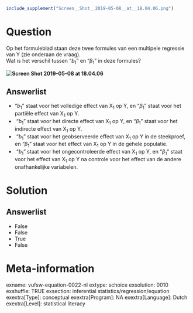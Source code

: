 ```r
include_supplement("Screen__Shot__2019-05-08__at__18.04.06.png")
```

Question
========
Op het formuleblad staan deze twee formules van een multipele regressie
van Y (zie onderaan de vraag).  
Wat is het verschil tussen "*b*<sub>1</sub>"
en<sub> </sub>"*β*<sub>1</sub>” in deze formules?

**<img src="Screen__Shot__2019-05-08__at__18.04.06.png"
class="fr-fic fr-dii enlargeimage tvcss_2"
alt="Screen Shot 2019-05-08 at 18.04.06" />**

Answerlist
----------
* "*b*<sub>1</sub>" staat voor het volledige effect van X<sub>1</sub> op
  Y, en "*β*<sub>1</sub>” staat voor het partiële effect van X<sub>1</sub>
  op Y.
*  "*b*<sub>1</sub>" staat voor het directe effect van X<sub>1</sub> op Y,
  en "*β*<sub>1</sub>” staat voor het indirecte effect van X<sub>1</sub>
  op Y.
*  "*b*<sub>1</sub>" staat voor het geobserveerde effect van X<sub>1</sub>
  op Y in de steekproef, en "*β*<sub>1</sub>” staat voor het effect van
  X<sub>1</sub> op Y in de gehele populatie.
*  "*b*<sub>1</sub>" staat voor het ongecontroleerde effect van
  X<sub>1</sub> op Y, en "*β*<sub>1</sub>” staat voor het effect van
  X<sub>1</sub> op Y na controle voor het effect van de andere
  onafhankelijke variabelen.

Solution
========




Answerlist
----------
* False
* False
* True
* False

Meta-information
================
exname: vufsw-equation-0022-nl
extype: schoice
exsolution: 0010
exshuffle: TRUE
exsection: inferential statistics/regression/equation
exextra[Type]: conceptual
exextra[Program]: NA
exextra[Language]: Dutch
exextra[Level]: statistical literacy

